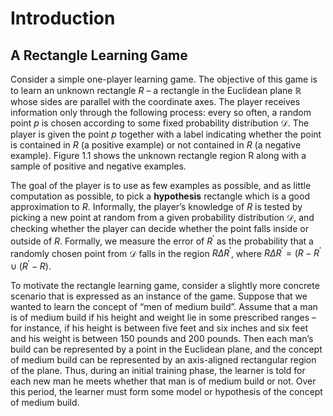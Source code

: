\mainmatter

# Introduction

## A Rectangle Learning Game

Consider a simple one-player learning game.
The objective of this game is to learn an unknown rectangle $R$ -- a
rectangle in the Euclidean plane $\mathbb{R}$ whose sides are parallel
with the coordinate axes.
The player receives information only through the following process: every
so often, a random point $p$ is chosen according to some fixed probability
distribution $\mathcal{D}$.
The player is given the point $p$ together with a label indicating whether 
the point is contained in $R$ (a positive example) or not contained in $R$
(a negative example).
Figure 1.1 shows the unknown rectangle region R along with a sample of
positive and negative examples.

The goal of the player is to use as few examples as possible, and as
little computation as possible, to pick a **hypothesis** rectangle which
is a good approximation to $R$.
Informally, the player's knowledge of $R$ is tested by picking a new point
at random from a given probability distribution $\mathcal{D}$,
and checking whether the player can decide whether the point falls inside
or outside of $R$.
Formally, we measure the error of $R^{\prime}$ as the probability that a
randomly chosen point from $\mathcal{D}$ falls in the region $R \Delta
R^{\prime}$, where $R\Delta R^{\prime} = (R-R^{\prime} \cup
(R^{\prime}-R)$.

To motivate the rectangle learning game, consider a slightly more
concrete scenario that is expressed as an instance of the game.
Suppose that we wanted to learn the concept of "men of medium build".
Assume that a man is of medium build if his height and weight lie in some
prescribed ranges -- for instance, if his height is between five feet and six
inches and six feet and his weight is between 150 pounds and 200 pounds.
Then each man's build can be represented by a point in the Euclidean
plane, and the concept of medium build can be represented by an
axis-aligned rectangular region of the plane.
Thus, during an initial training phase, the learner is told for each new
man he meets whether that man is of medium build or not.
Over this period, the learner must form some model or hypothesis of the
concept of medium build.
